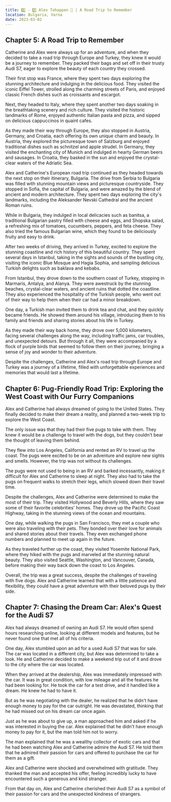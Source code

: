 ```yaml
---
title: 5️⃣ - 7️⃣ Alex Tohappen 🧔 | A Road Trip to Remember
location: Bulgaria, Varna
date: 2023-03-02
---
```


## Chapter 5: A Road Trip to Remember

Catherine and Alex were always up for an adventure, and when they decided to take a road trip through Europe and Turkey, they knew it would be a journey to remember. They packed their bags and set off in their trusty Audi S7, eager to explore the beauty of each country they crossed.

Their first stop was France, where they spent two days exploring the stunning architecture and indulging in the delicious food. They visited the iconic Eiffel Tower, strolled along the charming streets of Paris, and enjoyed classic French dishes such as croissants and escargot.

Next, they headed to Italy, where they spent another two days soaking in the breathtaking scenery and rich culture. They visited the historic landmarks of Rome, enjoyed authentic Italian pasta and pizza, and sipped on delicious cappuccinos in quaint cafes.

As they made their way through Europe, they also stopped in Austria, Germany, and Croatia, each offering its own unique charm and beauty. In Austria, they explored the picturesque town of Salzburg and enjoyed traditional dishes such as schnitzel and apple strudel. In Germany, they visited the enchanting city of Munich and indulged in hearty German beers and sausages. In Croatia, they basked in the sun and enjoyed the crystal-clear waters of the Adriatic Sea.

Alex and Catherine's European road trip continued as they headed towards the next stop on their itinerary, Bulgaria. The drive from Serbia to Bulgaria was filled with stunning mountain views and picturesque countryside. They stopped in Sofia, the capital of Bulgaria, and were amazed by the blend of ancient and modern architecture. They spent two days exploring the city's landmarks, including the Aleksander Nevski Cathedral and the ancient Roman ruins.

While in Bulgaria, they indulged in local delicacies such as banitsa, a traditional Bulgarian pastry filled with cheese and eggs, and Shopska salad, a refreshing mix of tomatoes, cucumbers, peppers, and feta cheese. They also tried the famous Bulgarian wine, which they found to be deliciously fruity and easy to drink.

After two weeks of driving, they arrived in Turkey, excited to explore the stunning coastline and rich history of this beautiful country. They spent several days in Istanbul, taking in the sights and sounds of the bustling city, visiting the iconic Blue Mosque and Hagia Sophia, and sampling delicious Turkish delights such as baklava and kebabs.

From Istanbul, they drove down to the southern coast of Turkey, stopping in Marmaris, Antalya, and Alanya. They were awestruck by the stunning beaches, crystal-clear waters, and ancient ruins that dotted the coastline. They also experienced the hospitality of the Turkish people, who went out of their way to help them when their car had a minor breakdown.

One day, a Turkish man invited them to drink tea and chat, and they quickly became friends. He showed them around his village, introducing them to his family and friends and sharing stories about his life in Turkey.

As they made their way back home, they drove over 5,000 kilometers, facing several challenges along the way, including traffic jams, car troubles, and unexpected detours. But through it all, they were accompanied by a flock of purple birds that seemed to follow them on their journey, bringing a sense of joy and wonder to their adventure.

Despite the challenges, Catherine and Alex's road trip through Europe and Turkey was a journey of a lifetime, filled with unforgettable experiences and memories that would last a lifetime.

## Chapter 6: Pug-Friendly Road Trip: Exploring the West Coast with Our Furry Companions

Alex and Catherine had always dreamed of going to the United States. They finally decided to make their dream a reality, and planned a two-week trip to explore the West Coast.

The only issue was that they had their five pugs to take with them. They knew it would be a challenge to travel with the dogs, but they couldn't bear the thought of leaving them behind.

They flew into Los Angeles, California and rented an RV to travel up the coast. The pugs were excited to be on an adventure and explore new sights and smells. However, the trip was not without its challenges.

The pugs were not used to being in an RV and barked incessantly, making it difficult for Alex and Catherine to sleep at night. They also had to take the pugs on frequent walks to stretch their legs, which slowed down their travel time.

Despite the challenges, Alex and Catherine were determined to make the most of their trip. They visited Hollywood and Beverly Hills, where they saw some of their favorite celebrities' homes. They drove up the Pacific Coast Highway, taking in the stunning views of the ocean and mountains.

One day, while walking the pugs in San Francisco, they met a couple who were also traveling with their pets. They bonded over their love for animals and shared stories about their travels. They even exchanged phone numbers and planned to meet up again in the future.

As they traveled further up the coast, they visited Yosemite National Park, where they hiked with the pugs and marveled at the stunning natural beauty. They also visited Seattle, Washington, and Vancouver, Canada, before making their way back down the coast to Los Angeles.

Overall, the trip was a great success, despite the challenges of traveling with five dogs. Alex and Catherine learned that with a little patience and flexibility, they could have a great adventure with their beloved pugs by their side.

## Chapter 7: Chasing the Dream Car: Alex's Quest for the Audi S7

Alex had always dreamed of owning an Audi S7. He would often spend hours researching online, looking at different models and features, but he never found one that met all of his criteria.

One day, Alex stumbled upon an ad for a used Audi S7 that was for sale. The car was located in a different city, but Alex was determined to take a look. He and Catherine decided to make a weekend trip out of it and drove to the city where the car was located.

When they arrived at the dealership, Alex was immediately impressed with the car. It was in great condition, with low mileage and all the features he had been looking for. He took the car for a test drive, and it handled like a dream. He knew he had to have it.

But as he was negotiating with the dealer, he realized that he didn't have enough money to pay for the car outright. He was devastated, thinking that he had missed out on his dream car once again.

Just as he was about to give up, a man approached him and asked if he was interested in buying the car. Alex explained that he didn't have enough money to pay for it, but the man told him not to worry.

The man explained that he was a wealthy collector of exotic cars and that he had been watching Alex and Catherine admire the Audi S7. He told them that he admired their passion for cars and offered to purchase the car for them as a gift.

Alex and Catherine were shocked and overwhelmed with gratitude. They thanked the man and accepted his offer, feeling incredibly lucky to have encountered such a generous and kind stranger.

From that day on, Alex and Catherine cherished their Audi S7 as a symbol of their passion for cars and the unexpected kindness of strangers.
